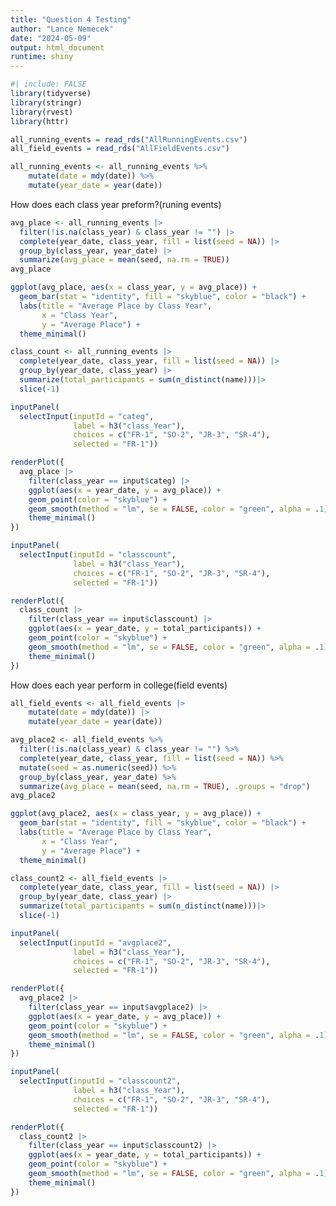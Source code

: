 ```yaml
---
title: "Question 4 Testing"
author: "Lance Nemecek"
date: "2024-05-09"
output: html_document
runtime: shiny
---
```

  
```r
#| include: FALSE
library(tidyverse)
library(stringr)
library(rvest)
library(httr)
```

```r
all_running_events = read_rds("AllRunningEvents.csv")
all_field_events = read_rds("AllFieldEvents.csv")
```

```r
all_running_events <- all_running_events %>%
    mutate(date = mdy(date)) %>%
    mutate(year_date = year(date))
```

How does each class year preform?(runing events)

```r
avg_place <- all_running_events |>
  filter(!is.na(class_year) & class_year != "") |>
  complete(year_date, class_year, fill = list(seed = NA)) |>
  group_by(class_year, year_date) |>
  summarize(avg_place = mean(seed, na.rm = TRUE))
avg_place
```

```r
ggplot(avg_place, aes(x = class_year, y = avg_place)) +
  geom_bar(stat = "identity", fill = "skyblue", color = "black") +
  labs(title = "Average Place by Class Year",
       x = "Class Year",
       y = "Average Place") +
  theme_minimal()
```

```r
class_count <- all_running_events |>
  complete(year_date, class_year, fill = list(seed = NA)) |>
  group_by(year_date, class_year) |>
  summarize(total_participants = sum(n_distinct(name)))|>
  slice(-1)
```


```r
inputPanel(
  selectInput(inputId = "categ",
              label = h3("class_Year"),
              choices = c("FR-1", "SO-2", "JR-3", "SR-4"),
              selected = "FR-1"))
```


```r
renderPlot({
  avg_place |>
    filter(class_year == input$categ) |>
    ggplot(aes(x = year_date, y = avg_place)) +
    geom_point(color = "skyblue") +
    geom_smooth(method = "lm", se = FALSE, color = "green", alpha = .1) + 
    theme_minimal()
})
```

```r
inputPanel(
  selectInput(inputId = "classcount",
              label = h3("class_Year"),
              choices = c("FR-1", "SO-2", "JR-3", "SR-4"),
              selected = "FR-1"))
```


```r
renderPlot({
  class_count |>
    filter(class_year == input$classcount) |>
    ggplot(aes(x = year_date, y = total_participants)) +
    geom_point(color = "skyblue") +
    geom_smooth(method = "lm", se = FALSE, color = "green", alpha = .1) + 
    theme_minimal()
})
```

How does each year perform in college(field events)
```r
all_field_events <- all_field_events |>
    mutate(date = mdy(date)) |>
    mutate(year_date = year(date))
```

```r
avg_place2 <- all_field_events %>%
  filter(!is.na(class_year) & class_year != "") %>%
  complete(year_date, class_year, fill = list(seed = NA)) %>%
  mutate(seed = as.numeric(seed)) %>%  
  group_by(class_year, year_date) %>%
  summarize(avg_place = mean(seed, na.rm = TRUE), .groups = "drop")
avg_place2
```

```r
ggplot(avg_place2, aes(x = class_year, y = avg_place)) +
  geom_bar(stat = "identity", fill = "skyblue", color = "black") +
  labs(title = "Average Place by Class Year",
       x = "Class Year",
       y = "Average Place") +
  theme_minimal()
```


```r
class_count2 <- all_field_events |>
  complete(year_date, class_year, fill = list(seed = NA)) |>
  group_by(year_date, class_year) |>
  summarize(total_participants = sum(n_distinct(name)))|>
  slice(-1)
```

```r
inputPanel(
  selectInput(inputId = "avgplace2",
              label = h3("class_Year"),
              choices = c("FR-1", "SO-2", "JR-3", "SR-4"),
              selected = "FR-1"))
```


```r
renderPlot({
  avg_place2 |>
    filter(class_year == input$avgplace2) |>
    ggplot(aes(x = year_date, y = avg_place)) +
    geom_point(color = "skyblue") +
    geom_smooth(method = "lm", se = FALSE, color = "green", alpha = .1) + 
    theme_minimal()
})
```

```r
inputPanel(
  selectInput(inputId = "classcount2",
              label = h3("class_Year"),
              choices = c("FR-1", "SO-2", "JR-3", "SR-4"),
              selected = "FR-1"))
```


```r
renderPlot({
  class_count2 |>
    filter(class_year == input$classcount2) |>
    ggplot(aes(x = year_date, y = total_participants)) +
    geom_point(color = "skyblue") +
    geom_smooth(method = "lm", se = FALSE, color = "green", alpha = .1) + 
    theme_minimal()
})
```

